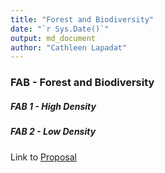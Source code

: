 ```yaml
---
title: "Forest and Biodiversity"
date: "`r Sys.Date()`"
output: md_document
author: "Cathleen Lapadat"
---
```

### FAB - Forest and Biodiversity

##### FAB 1 - High Density

##### FAB 2 - Low Density

Link to [Proposal](https://drive.google.com/file/d/1Rg5Ty2R6aFBi-jOYPY9ZaQMQpXufz7yx/view?usp=sharing)  